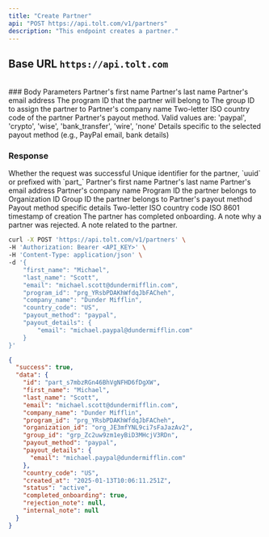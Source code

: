 ```yaml
---
title: "Create Partner"
api: "POST https://api.tolt.com/v1/partners"
description: "This endpoint creates a partner."
---
```


## Base URL `https://api.tolt.com`

<br />
### Body Parameters

<ParamField body="first_name*" type="string">
  Partner's first name
</ParamField>

<ParamField body="last_name*" type="string">
  Partner's last name
</ParamField>

<ParamField body="email*" type="string">
  Partner's email address
</ParamField>

<ParamField body="program_id*" type="string">
  The program ID that the partner will belong to
</ParamField>

<ParamField body="group_id" type="string - optional">
  The group ID to assign the partner to
</ParamField>

<ParamField body="company_name" type="string - optional">
  Partner's company name
</ParamField>

<ParamField body="country_code" type="string - optional">
  Two-letter ISO country code of the partner
</ParamField>

<ParamField body="payout_method" type="string - optional">
  Partner's payout method. Valid values are: 'paypal', 'crypto', 'wise',
  'bank_transfer', 'wire', 'none'
</ParamField>

<ParamField body="payout_details" type="object - optional">
  Details specific to the selected payout method (e.g., PayPal email, bank
  details)
</ParamField>

### Response

<ResponseField name="success" type="boolean">
  Whether the request was successful
</ResponseField>

<ResponseField name="data" type="object">
  <Expandable title="properties" defaultOpen={true}>
    <ResponseField name="id" type="string">
      Unique identifier for the partner, `uuid` or prefixed with `part_`
    </ResponseField>
    <ResponseField name="first_name" type="string">
      Partner's first name
    </ResponseField>
    <ResponseField name="last_name" type="string">
      Partner's last name
    </ResponseField>
    <ResponseField name="email" type="string">
      Partner's email address
    </ResponseField>
    <ResponseField name="company_name" type="string">
      Partner's company name
    </ResponseField>
    <ResponseField name="program_id" type="string">
      Program ID the partner belongs to
    </ResponseField>
    <ResponseField name="organization_id" type="string">
      Organization ID
    </ResponseField>
    <ResponseField name="group_id" type="string">
      Group ID the partner belongs to
    </ResponseField>
    <ResponseField name="payout_method" type="string">
      Partner's payout method
    </ResponseField>
    <ResponseField name="payout_details" type="object">
      Payout method specific details
    </ResponseField>
    <ResponseField name="country_code" type="string">
      Two-letter ISO country code
    </ResponseField>
    <ResponseField name="created_at" type="string">
      ISO 8601 timestamp of creation
    </ResponseField>
    <ResponseField name="completed_onboarding" type="boolean">
      The partner has completed onboarding.
    </ResponseField>
    <ResponseField name="rejection_note" type="string | null">
      A note why a partner was rejected.
    </ResponseField>
    <ResponseField name="internal_note" type="string | null">
      A note related to the partner.
    </ResponseField>
  </Expandable>
</ResponseField>

<RequestExample>

```bash cURL
curl -X POST 'https://api.tolt.com/v1/partners' \
-H 'Authorization: Bearer <API_KEY>' \
-H 'Content-Type: application/json' \
-d '{
    "first_name": "Michael",
    "last_name": "Scott",
    "email": "michael.scott@dundermifflin.com",
    "program_id": "prg_YRsbPDAKhWfdqJbFACheh",
    "company_name": "Dunder Mifflin",
    "country_code": "US",
    "payout_method": "paypal",
    "payout_details": {
        "email": "michael.paypal@dundermifflin.com"
    }
}'
```

</RequestExample>

<ResponseExample>

```json Response
{
  "success": true,
  "data": {
    "id": "part_s7mbzRGn46BhVgNFHD6fDgXW",
    "first_name": "Michael",
    "last_name": "Scott",
    "email": "michael.scott@dundermifflin.com",
    "company_name": "Dunder Mifflin",
    "program_id": "prg_YRsbPDAKhWfdqJbFACheh",
    "organization_id": "org_JE3mfYNL9ci7sFaJazAv2",
    "group_id": "grp_Zc2uw9zm1eyBiD3MHcjV3RDn",
    "payout_method": "paypal",
    "payout_details": {
      "email": "michael.paypal@dundermifflin.com"
    },
    "country_code": "US",
    "created_at": "2025-01-13T10:06:11.251Z",
    "status": "active",
    "completed_onboarding": true,
    "rejection_note": null,
    "internal_note": null
  }
}
```

</ResponseExample>

